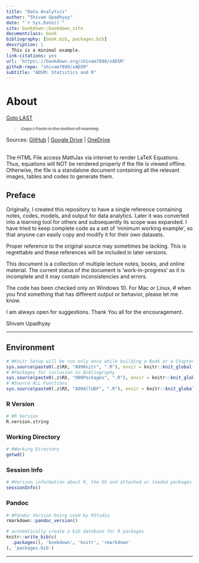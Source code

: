 ```yaml
--- 
title: "Data Analytics"
author: "Shivam Upadhyay"
date: "`r Sys.Date()`"
site: bookdown::bookdown_site
documentclass: book
bibliography: [book.bib, packages.bib]
description: |
  This is a minimal example.
link-citations: yes
url: 'https\://bookdown.org/shivam7898/xADSM'
github-repo: "shivam7898/xADSM"
subtitle: "ADSM: Statistics and R"
---
```


# About {#FIRST .unnumbered} 
[Goto LAST](#LAST "End of the Document")

> \textcolor{pink}{Repetition! Repetition! is the mother of learning.}^~~Copy / Paste is the mother of learning.~~^ 

Sources: [GitHub](https://github.com/shivam7898/xADSM/tree/main/docs "https://github.com") | [Google Drive](https://drive.google.com/drive/folders/1KS69a-U_64OkVbIr9VKhxu97HBPzbVsz?usp=sharing "https://drive.google.com") | [OneDrive](https://1drv.ms/u/s!AjRu26ZthlQCitEmPzybZMV0tISo5w?e=JFE5ju "https://onedrive.live.com")

\textcolor{pink}{Caution:}  
The HTML File access MathJax via internet to render LaTeX Equations. Thus, equations will NOT be rendered properly if the file is viewed offline. Otherwise, the file is a standalone document containing all the relevant images, tables and codes to generate them.

## Preface {.unnumbered}

Originally, I created this repository to have a single reference containing notes, codes, models, and output for data analytics. Later it was converted into a learning tool for others and subsequently its scope was expanded. I have tried to keep complete code as a set of 'minimum working example', so that anyone can easily copy and modify it for their own datasets.

Proper reference to the original source may sometimes be lacking. This is regrettable and these references will be included in later versions.

This document is a collection of multiple lecture notes, books, and online material. The current status of the document is 'work-in-progress' as it is incomplete and it may contain inconsistencies and errors. 

The code has been checked only on Windows 10. For Mac or Linux, ~~if~~ when you find something that has different output or behavior, please let me know.

I am always open for suggestions. Thank You all for the encouragement.

Shivam Upadhyay


****


## Environment {.unnumbered .tabset .tabset-fade}

\textcolor{pink}{Assumption: Working directory has sub-folders named "data", "images", "code", "docs".}

<!-- This is a comment. -->

```r
# #Knitr Setup will be run only once while building a Book or a Chapter
sys.source(paste0(.z$RX, "A99Knitr", ".R"), envir = knitr::knit_global())
# #Packages for inclusion in Bibliography
sys.source(paste0(.z$RX, "000Packages", ".R"), envir = knitr::knit_global())
# #Source ALL Functions
sys.source(paste0(.z$RX, "A00AllUDF", ".R"), envir = knitr::knit_global())
```

### R Version {.unlisted .unnumbered}

```r
# #R Version
R.version.string
```

### Working Directory {.unlisted .unnumbered}

```r
# #Working Directory
getwd()
```

### Session Info {.unlisted .unnumbered}

```r
# #Version information about R, the OS and attached or loaded packages
sessionInfo()
```
 
### Pandoc {.unlisted .unnumbered}

```r
# #Pandoc Version being used by RStudio
rmarkdown::pandoc_version()
```

```r
# automatically create a bib database for R packages
knitr::write_bib(c(
  .packages(), 'bookdown', 'knitr', 'rmarkdown'
), 'packages.bib')
```

****
